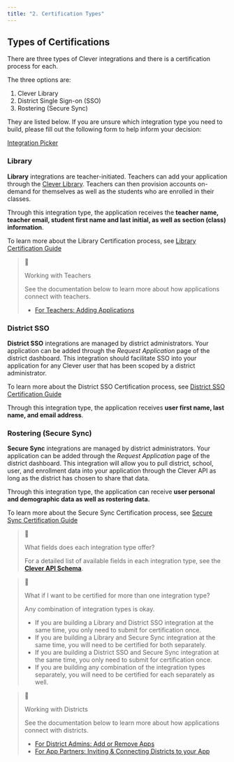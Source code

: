 ```yaml
---
title: "2. Certification Types"
---
```


## Types of Certifications

There are three types of Clever integrations and there is a certification process for each. 

The three options are:

1. Clever Library
2. District Single Sign-on (SSO)
3. Rostering (Secure Sync)

They are listed below. If you are unsure which integration type you need to build, please fill out the following form to help inform your decision: 

[Integration Picker](https://airtable.com/shrUp8n3bkdGIBkGh) 

### Library

**Library**  integrations are teacher-initiated. Teachers can add your application through the [Clever Library](https://clever.com/library). Teachers can then provision accounts on-demand for themselves as well as the students who are enrolled in their classes. 

Through this integration type, the application receives the **teacher name, teacher email, student first name and last initial, as well as section (class) information**. 

To learn more about the Library Certification process, see [Library Certification Guide](/v0.31/docs/library-certification-guide)

> 📘
> 
> Working with Teachers
> 
> See the documentation below to learn more about how applications connect with teachers.
> 
> * [For Teachers: Adding Applications](https://support.clever.com/hc/s/articles/360013488672?language=en%5FUS)

### District SSO

**District SSO** integrations are managed by district administrators. Your application can be added through the _Request Application_ page of the district dashboard. This integration should facilitate SSO into your application for any Clever user that has been scoped by a district administrator. 

To learn more about the District SSO Certification process, see [District SSO Certification Guide](/docs/district-sso-certification-guide)

Through this integration type, the application receives **user first name, last name, and email address**.

### Rostering (Secure Sync)

**Secure Sync** integrations are managed by district administrators. Your application can be added through the _Request Application_ page of the district dashboard. This integration will allow you to pull district, school, user, and enrollment data into your application through the Clever API as long as the district has chosen to share that data.

Through this integration type, the application can receive **user personal and demographic data as well as rostering data.**

To learn more about the Secure Sync Certification process, see [Secure Sync Certification Guide](/docs/secure-sync-certification-guide)

> 📘
> 
> What fields does each integration type offer?
> 
> For a detailed list of available fields in each integration type, see the **[Clever API Schema](https://clever.com/schema)**.

> 📘
> 
> What if I want to be certified for more than one integration type?
> 
> Any combination of integration types is okay. 
> 
> * If you are building a Library and District SSO integration at the same time, you only need to submit for certification once.
> * If you are building a Library and Secure Sync integration at the same time, you will need to be certified for both separately.
> * If you are building a District SSO and Secure Sync integration at the same time, you only need to submit for certification once.
> * If you are building any combination of the integration types separately, you will need to be certified for each separately as well.

> 📘
> 
> Working with Districts
> 
> See the documentation below to learn more about how applications connect with districts.
> 
> * [For District Admins: Add or Remove Apps](https://support.clever.com/hc/s/articles/203114997?language=en%5FUS)
> * [For App Partners: Inviting & Connecting Districts to your App](https://support.clever.com/hc/s/articles/215120718?language=en%5FUS)